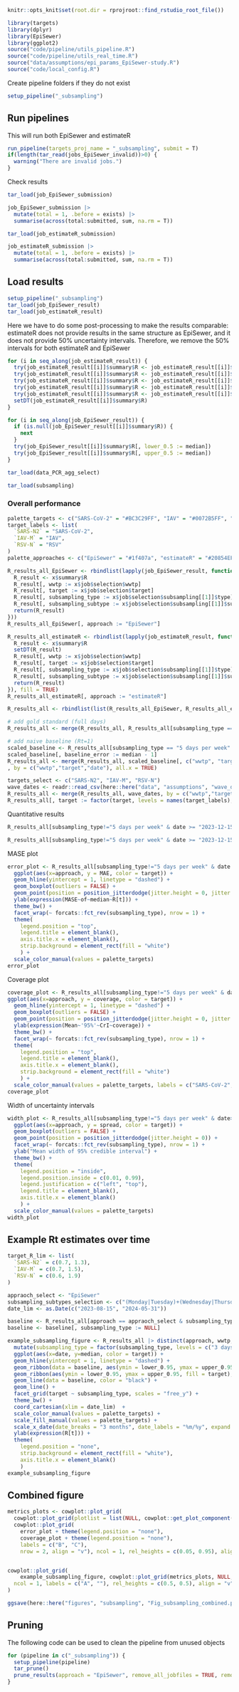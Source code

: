 ```r
knitr::opts_knit$set(root.dir = rprojroot::find_rstudio_root_file())
```
```r
library(targets)
library(dplyr)
library(EpiSewer)
library(ggplot2)
source("code/pipeline/utils_pipeline.R")
source("code/pipeline/utils_real_time.R")
source("data/assumptions/epi_params_EpiSewer-study.R")
source("code/local_config.R")
```

Create pipeline folders if they do not exist
```r
setup_pipeline("_subsampling")
```

## Run pipelines

This will run both EpiSewer and estimateR
```r
run_pipeline(targets_proj_name = "_subsampling", submit = T)
if(length(tar_read(jobs_EpiSewer_invalid))>0) {
  warning("There are invalid jobs.")
}
```

Check results
```r
tar_load(job_EpiSewer_submission)

job_EpiSewer_submission |>
  mutate(total = 1, .before = exists) |>
  summarise(across(total:submitted, sum, na.rm = T))

tar_load(job_estimateR_submission)

job_estimateR_submission |>
  mutate(total = 1, .before = exists) |>
  summarise(across(total:submitted, sum, na.rm = T))
```

## Load results
```r
setup_pipeline("_subsampling")
tar_load(job_EpiSewer_result)
tar_load(job_estimateR_result)
```

Here we have to do some post-processing to make the results comparable:
estimateR does not provide results in the same structure as EpiSewer, and it does not provide
50% uncertainty intervals. Therefore, we remove the 50% intervals for both estimateR and EpiSewer
```r
for (i in seq_along(job_estimateR_result)) {
  try(job_estimateR_result[[i]]$summary$R <- job_estimateR_result[[i]]$summary$R |> rename(lower_0.95 = lower_outer, lower_0.5 = lower_inner, upper_0.5 = upper_inner, upper_0.95 = upper_outer))
  try(job_estimateR_result[[i]]$summary$R <- job_estimateR_result[[i]]$summary$R |> mutate(type = "estimate"))
  try(job_estimateR_result[[i]]$summary$R <- job_estimateR_result[[i]]$summary$R |> mutate(seeding = FALSE))
  try(job_estimateR_result[[i]]$summary$R <- job_estimateR_result[[i]]$summary$R |> mutate(median = mean))
  try(job_estimateR_result[[i]]$summary$R <- job_estimateR_result[[i]]$summary$R |> mutate(lower_0.5 = mean, upper_0.5 = mean))
  setDT(job_estimateR_result[[i]]$summary$R)
}

for (i in seq_along(job_EpiSewer_result)) {
  if (is.null(job_EpiSewer_result[[i]]$summary$R)) {
    next
  }
  try(job_EpiSewer_result[[i]]$summary$R[, lower_0.5 := median])
  try(job_EpiSewer_result[[i]]$summary$R[, upper_0.5 := median])
}
```

```r
tar_load(data_PCR_agg_select)
```

```r
tar_load(subsampling)
```

### Overall performance

```r
palette_targets <- c("SARS-CoV-2" = "#BC3C29FF", "IAV" = "#0072B5FF", "RSV" = "#E18727FF")
target_labels <- list(
  `SARS-N2` = "SARS-CoV-2",
  `IAV-M` = "IAV",
  `RSV-N` = "RSV"
)
palette_approaches <- c("EpiSewer" = "#1f407a", "estimateR" = "#20854EFF")
```

```r
R_results_all_EpiSewer <- rbindlist(lapply(job_EpiSewer_result, function(x) {
  R_result <- x$summary$R
  R_result[, wwtp := x$job$selection$wwtp]
  R_result[, target := x$job$selection$target]
  R_result[, subsampling_type := x$job$selection$subsampling[[1]]$type]
  R_result[, subsampling_subtype := x$job$selection$subsampling[[1]]$subtype]
  return(R_result)
}))
R_results_all_EpiSewer[, approach := "EpiSewer"]

R_results_all_estimateR <- rbindlist(lapply(job_estimateR_result, function(x) {
  R_result <- x$summary$R
  setDT(R_result)
  R_result[, wwtp := x$job$selection$wwtp]
  R_result[, target := x$job$selection$target]
  R_result[, subsampling_type := x$job$selection$subsampling[[1]]$type]
  R_result[, subsampling_subtype := x$job$selection$subsampling[[1]]$subtype]
  return(R_result)
}), fill = TRUE)
R_results_all_estimateR[, approach := "estimateR"]
```

```r
R_results_all <- rbindlist(list(R_results_all_EpiSewer, R_results_all_estimateR), fill = TRUE)

# add gold standard (full days)
R_results_all <- merge(R_results_all, R_results_all[subsampling_type == "5 days per week",c("wwtp", "target", "approach", "date", "median", "lower_0.95", "upper_0.95")], by = c("wwtp","target","approach","date"), suffixes = c("", "_full"), all.x = TRUE)

# add naive baseline (Rt=1)
scaled_baseline <- R_results_all[subsampling_type == "5 days per week" & approach == "EpiSewer",]
scaled_baseline[, baseline_error := median - 1]
R_results_all <- merge(R_results_all, scaled_baseline[, c("wwtp", "target", "date", "baseline_error")],
, by = c("wwtp","target","date"), all.x = TRUE)
```

```r
targets_select <- c("SARS-N2", "IAV-M", "RSV-N")
wave_dates <- readr::read_csv(here::here("data", "assumptions", "wave_dates.csv")) |> filter(season == "2023/24")
R_results_all <- merge(R_results_all, wave_dates, by = c("wwtp","target"))
R_results_all[, target := factor(target, levels = names(target_labels), labels = target_labels, ordered = TRUE)]
```
Quantitative results
```r
R_results_all[subsampling_type!="5 days per week" & date >= "2023-12-15" & date <= end_date, list(baseline_mean = mean(abs(median_full-1))), by = c("wwtp", "target", "approach")]

R_results_all[subsampling_type!="5 days per week" & date >= "2023-12-15" & date <= end_date, list(MAE = mean(abs(median-median_full))), by = c("wwtp", "target", "approach")]
```
MASE plot
```r
error_plot <- R_results_all[subsampling_type!="5 days per week" & date >= start_date & date <= end_date, list(MAE = mean(abs(median-median_full))/mean(abs(median_full-1))), by = c("wwtp", "target", "approach", "subsampling_type", "subsampling_subtype")] |> 
  ggplot(aes(x=approach, y = MAE, color = target)) +
  geom_hline(yintercept = 1, linetype = "dashed") +
  geom_boxplot(outliers = FALSE) +
  geom_point(position = position_jitterdodge(jitter.height = 0, jitter.width = 0.2), size = 0.7) +
  ylab(expression(MASE~of~median~R[t])) +
  theme_bw() +
  facet_wrap(~ forcats::fct_rev(subsampling_type), nrow = 1) +
  theme(
    legend.position = "top",
    legend.title = element_blank(),
    axis.title.x = element_blank(),
    strip.background = element_rect(fill = "white")
    ) +
  scale_color_manual(values = palette_targets)
error_plot
```
Coverage plot
```r
coverage_plot <- R_results_all[subsampling_type!="5 days per week" & date>=start_date & date<=end_date, .(coverage = mean(upper_0.95>=median_full & lower_0.95<=median_full)), by = c("wwtp", "target", "approach", "subsampling_type", "subsampling_subtype")] |> 
ggplot(aes(x=approach, y = coverage, color = target)) +
  geom_hline(yintercept = 1, linetype = "dashed") +
  geom_boxplot(outliers = FALSE) +
  geom_point(position = position_jitterdodge(jitter.height = 0, jitter.width = 0.2), size = 0.7) +
  ylab(expression(Mean~'95%'~CrI~coverage)) +
  theme_bw() +
  facet_wrap(~ forcats::fct_rev(subsampling_type), nrow = 1) +
  theme(
    legend.position = "top",
    legend.title = element_blank(),
    axis.title.x = element_blank(),
    strip.background = element_rect(fill = "white")
    ) +
  scale_color_manual(values = palette_targets, labels = c("SARS-CoV-2", "Influenza A virus", "Respiratory syncytial virus"))
coverage_plot
```

Width of uncertainty intervals
```r
width_plot <- R_results_all[subsampling_type!="5 days per week" & date>=start_date & date<=end_date, .(spread = mean(upper_0.95 - lower_0.95)), by = c("wwtp", "target", "approach", "subsampling_type", "subsampling_subtype")] |> 
  ggplot(aes(x=approach, y = spread, color = target)) +
  geom_boxplot(outliers = FALSE) +
  geom_point(position = position_jitterdodge(jitter.height = 0)) +
  facet_wrap(~ forcats::fct_rev(subsampling_type), nrow = 1) +
  ylab("Mean width of 95% credible interval") +
  theme_bw() +
  theme(
    legend.position = "inside",
    legend.position.inside = c(0.01, 0.99),
    legend.justification = c("left", "top"),
    legend.title = element_blank(),
    axis.title.x = element_blank()
    ) +
  scale_color_manual(values = palette_targets)
width_plot
```

## Example Rt estimates over time
```r
target_R_lim <- list(
  `SARS-N2` = c(0.7, 1.3),
  `IAV-M` = c(0.7, 1.5),
  `RSV-N` = c(0.6, 1.9)
)
```

```r
appraoch_select <- "EpiSewer"
subsampling_subtypes_selection <- c("(Monday|Tuesday)+(Wednesday|Thursday)+Friday" , "Friday", "Friday")
date_lim <- as.Date(c("2023-08-15", "2024-05-31"))

baseline <- R_results_all[approach == appraoch_select & subsampling_type == "5 days per week" & date>=date_lim[1] & date <= date_lim[2],]
baseline <- baseline[, subsampling_type := NULL]

example_subsampling_figure <- R_results_all |> distinct(approach, wwtp, target, date, subsampling_type, subsampling_subtype, .keep_all = TRUE) |> filter(approach == appraoch_select & subsampling_subtype %in% subsampling_subtypes_selection & date>=date_lim[1] & date <= date_lim[2]) |> 
  mutate(subsampling_type = factor(subsampling_type, levels = c("3 days per week", "1 day per week", "1 day per 2 weeks"))) |>
  ggplot(aes(x=date, y=median, color = target)) + 
  geom_hline(yintercept = 1, linetype = "dashed") +
  geom_ribbon(data = baseline, aes(ymin = lower_0.95, ymax = upper_0.95), fill = "black", alpha = 0.2, color = NA) +
  geom_ribbon(aes(ymin = lower_0.95, ymax = upper_0.95, fill = target), alpha = 0.2, color = NA) +
  geom_line(data = baseline, color = "black") +
  geom_line() +
  facet_grid(target ~ subsampling_type, scales = "free_y") +
  theme_bw() + 
  coord_cartesian(xlim = date_lim)  +
  scale_color_manual(values = palette_targets) +
  scale_fill_manual(values = palette_targets) +
  scale_x_date(date_breaks = "3 months", date_labels = "%m/%y", expand = c(0,0)) +
  ylab(expression(R[t])) +
  theme(
    legend.position = "none",
    strip.background = element_rect(fill = "white"),
    axis.title.x = element_blank()
    )
example_subsampling_figure
```

## Combined figure

```r
metrics_plots <- cowplot::plot_grid(
  cowplot::plot_grid(plotlist = list(NULL, cowplot::get_plot_component(error_plot + theme(legend.position = "top"), pattern = "guide-box-top")), nrow = 1, rel_widths = c(0.1, 0.9)),
  cowplot::plot_grid(
    error_plot + theme(legend.position = "none"),
    coverage_plot + theme(legend.position = "none"),
    labels = c("B", "C"),
    nrow = 2, align = "v"), ncol = 1, rel_heights = c(0.05, 0.95), align = "v", axis = "lr")


cowplot::plot_grid(
    example_subsampling_figure, cowplot::plot_grid(metrics_plots, NULL, rel_widths = c(0.979, 0.021), nrow = 1),
  ncol = 1, labels = c("A", ""), rel_heights = c(0.5, 0.5), align = "v", axis = "tb"
)

ggsave(here::here("figures", "subsampling", "Fig_subsampling_combined.pdf"), width = 10, height = 10, scale = 0.9)
```

## Pruning
The following code can be used to clean the pipeline from unused objects

```r
for (pipeline in c("_subsampling")) {
  setup_pipeline(pipeline)
  tar_prune()
  prune_results(approach = "EpiSewer", remove_all_jobfiles = TRUE, remove_all_outputs = TRUE)
}
```
